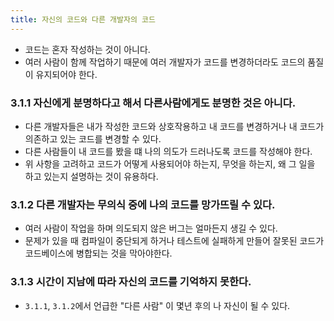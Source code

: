 ```yaml
---
title: 자신의 코드와 다른 개발자의 코드
---
```


* 코드는 혼자 작성하는 것이 아니다.
* 여러 사람이 함께 작업하기 때문에 여러 개발자가 코드를 변경하더라도 코드의 품질이 유지되어야 한다.

### 3.1.1 자신에게 분명하다고 해서 다른사람에게도 분명한 것은 아니다.

* 다른 개발자들은 내가 작성한 코드와 상호작용하고 내 코드를 변경하거나 내 코드가 의존하고 있는 코드를 변경할 수 있다.
* 다른 사람들이 내 코드를 봤을 떄 나의 의도가 드러나도록 코드를 작성해야 한다.
* 위 사항을 고려하고 코드가 어떻게 사용되어야 하는지, 무엇을 하는지, 왜 그 일을 하고 있는지 설명하는 것이 유용하다.

### 3.1.2 다른 개발자는 무의식 중에 나의 코드를 망가뜨릴 수 있다.

* 여러 사람이 작업을 하며 의도되지 않은 버그는 얼마든지 생길 수 있다.
* 문제가 있을 때 컴파일이 중단되게 하거나 테스트에 실패하게 만들어 잘못된 코드가 코드베이스에 병합되는 것을 막아야한다.

### 3.1.3 시간이 지남에 따라 자신의 코드를 기억하지 못한다.

* `3.1.1`, `3.1.2`에서 언급한 "다른 사람" 이 몇년 후의 나 자신이 될 수 있다.